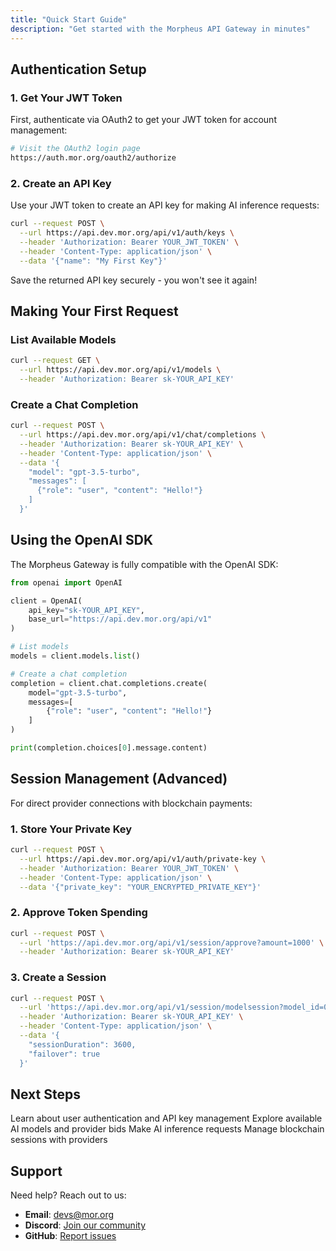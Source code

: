 ```yaml
---
title: "Quick Start Guide"
description: "Get started with the Morpheus API Gateway in minutes"
---
```


## Authentication Setup

### 1. Get Your JWT Token

First, authenticate via OAuth2 to get your JWT token for account management:

```bash
# Visit the OAuth2 login page
https://auth.mor.org/oauth2/authorize
```

### 2. Create an API Key

Use your JWT token to create an API key for making AI inference requests:

```bash
curl --request POST \
  --url https://api.dev.mor.org/api/v1/auth/keys \
  --header 'Authorization: Bearer YOUR_JWT_TOKEN' \
  --header 'Content-Type: application/json' \
  --data '{"name": "My First Key"}'
```

Save the returned API key securely - you won't see it again!

## Making Your First Request

### List Available Models

```bash
curl --request GET \
  --url https://api.dev.mor.org/api/v1/models \
  --header 'Authorization: Bearer sk-YOUR_API_KEY'
```

### Create a Chat Completion

```bash
curl --request POST \
  --url https://api.dev.mor.org/api/v1/chat/completions \
  --header 'Authorization: Bearer sk-YOUR_API_KEY' \
  --header 'Content-Type: application/json' \
  --data '{
    "model": "gpt-3.5-turbo",
    "messages": [
      {"role": "user", "content": "Hello!"}
    ]
  }'
```

## Using the OpenAI SDK

The Morpheus Gateway is fully compatible with the OpenAI SDK:

```python
from openai import OpenAI

client = OpenAI(
    api_key="sk-YOUR_API_KEY",
    base_url="https://api.dev.mor.org/api/v1"
)

# List models
models = client.models.list()

# Create a chat completion
completion = client.chat.completions.create(
    model="gpt-3.5-turbo",
    messages=[
        {"role": "user", "content": "Hello!"}
    ]
)

print(completion.choices[0].message.content)
```

## Session Management (Advanced)

For direct provider connections with blockchain payments:

### 1. Store Your Private Key

```bash
curl --request POST \
  --url https://api.dev.mor.org/api/v1/auth/private-key \
  --header 'Authorization: Bearer YOUR_JWT_TOKEN' \
  --header 'Content-Type: application/json' \
  --data '{"private_key": "YOUR_ENCRYPTED_PRIVATE_KEY"}'
```

### 2. Approve Token Spending

```bash
curl --request POST \
  --url 'https://api.dev.mor.org/api/v1/session/approve?amount=1000' \
  --header 'Authorization: Bearer sk-YOUR_API_KEY'
```

### 3. Create a Session

```bash
curl --request POST \
  --url 'https://api.dev.mor.org/api/v1/session/modelsession?model_id=0x1234...' \
  --header 'Authorization: Bearer sk-YOUR_API_KEY' \
  --header 'Content-Type: application/json' \
  --data '{
    "sessionDuration": 3600,
    "failover": true
  }'
```

## Next Steps

<CardGroup cols={2}>
  <Card title="Authentication" icon="key" href="/api-reference/auth/me">
    Learn about user authentication and API key management
  </Card>
  
  <Card title="Models" icon="robot" href="/api-reference/models/list">
    Explore available AI models and provider bids
  </Card>
  
  <Card title="Chat Completions" icon="comments" href="/api-reference/chat/completions">
    Make AI inference requests
  </Card>
  
  <Card title="Session Management" icon="link" href="/api-reference/session/approve">
    Manage blockchain sessions with providers
  </Card>
</CardGroup>

## Support

Need help? Reach out to us:

- **Email**: devs@mor.org
- **Discord**: [Join our community](https://discord.gg/morpheus)
- **GitHub**: [Report issues](https://github.com/morpheusais)

